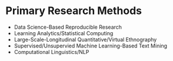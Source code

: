 # Primary Research Methods

 * Data Science-Based Reproducible Research
 * Learning Analytics/Statistical Computing
 * Large-Scale-Longitudinal Quantitative/Virtual Ethnography
 * Supervised/Unsupervied Machine Learning-Based Text Mining 
 * Computational Linguistics/NLP

